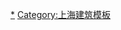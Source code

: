 {{Navbox
|name=上海市境内的古城墙
|title=[[上海市城墙列表|上海市境内的古城墙]]
|style = text-align:left;
|bodyclass = hlist
|groupstyle = width:7em;text-align:center;
|image=[[File:City wall of Jiading 11 2014-03.jpg|150px]]
|above=
* 上海古代城市史系列：[[Template:上海市境内的古衙署|衙署]]
* [[Template:上海市境内的孔庙|孔庙]]
* [[Template:上海市境内的城隍庙|城隍庙]]

|group1 = 府城
|list1 = [[松江城墙]]（[[华亭县 (唐朝)|华亭县]]、[[娄县 (清朝)|娄县]][[附郭]]）

|group2 = 县（厅）城
|list2 = {{Navbox |child
|groupstyle=font-weight:normal;
|group1 = [[松江府]]
|list1 =
* [[上海縣城牆|上海城墙]]<sup>{{font|color=#2A52BE|市}}</sup>
* [[奉贤城墙]]（原青村所城）<sup>{{font|color=#2A52BE|区}}</sup>
* [[金山卫城墙|金山城墙]]（原金山卫城）
* [[南汇城墙]]（原南汇嘴所城）<sup>{{font|color=#2A52BE|区}}</sup>
* ''[[青浦城墙]]''
* [[川沙城墙]]（原川沙堡城）<sup>{{font|color=#2A52BE|区}}</sup>
|group2 = [[蘇州府]]（後改隸[[太仓直隶州|太仓州]]）
|list2 =
* [[嘉定城墙]]<sup>{{font|color=#2A52BE|市}}</sup>
* [[宝山城墙]]（原吴淞江所城）<sup>{{font|color=#2A52BE|区}}</sup>
* ''[[崇明城墙]]''
}}

|group3 = 所城
|list3 = {{Navbox subgroup
|groupstyle = font-weight:normal;
|group1 = [[太仓卫]]
|list1 = [[老宝山城遗址|宝山所城墙]]<sup>{{font|color=#2A52BE|市}}</sup>
}}
|group4 = 堡城
|list4 = {{Navbox |child
|groupstyle = font-weight:normal;
|group1 = [[金山卫 (明代军事机构)|金山卫]]
|list1 =
* [[柘林堡城墙]]
* ''[[宝山堡城墙]]''（清代坍没入海）
}}

|belowstyle= text-align: left;
|below = 注1：''斜体字''表示已完全不存。<br />注2：设置在府城、县城内或后升为县城的卫、所、堡城本表不再重复列出，其中清代金山县县治初设于明代金山卫城，后迁朱泾镇，但后者未筑城墙，故只列金山卫城址。<br />注3：标 <sup>{{font|color=#2A52BE|市}}</sup> 者为[[上海市文物保护单位]]（省级），标注 <sup>{{font|color=#2A52BE|区}}</sup> 者为区级文物保护单位。
}}<noinclude>

[[Category:上海城墙|*]]
[[Category:上海建筑模板]]
</noinclude>